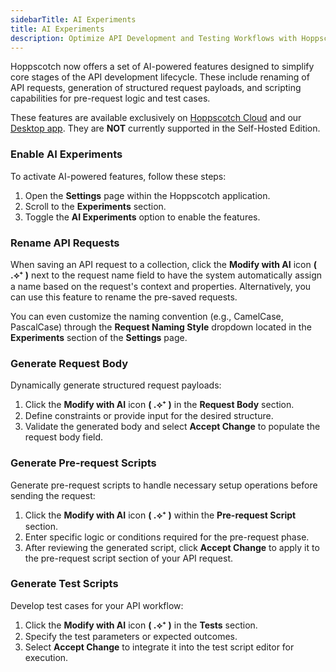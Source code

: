 ```yaml
---
sidebarTitle: AI Experiments
title: AI Experiments
description: Optimize API Development and Testing Workflows with Hoppscotch using AI.
---
```


Hoppscotch now offers a set of AI-powered features designed to simplify core stages of the API development lifecycle. These include renaming of API requests, generation of structured request payloads, and scripting capabilities for pre-request logic and test cases.

<Note> These features are available exclusively on [Hoppscotch Cloud](https://hoppscotch.io) and our [Desktop app](https://hoppscotch.com/download). They are **NOT** currently supported in the Self-Hosted Edition. </Note>

### Enable AI Experiments

To activate AI-powered features, follow these steps:

1. Open the **Settings** page within the Hoppscotch application.
2. Scroll to the **Experiments** section.
3. Toggle the **AI Experiments** option to enable the features.

### Rename API Requests

When saving an API request to a collection, click the **Modify with AI** icon **( .⟡⁺ )** next to the request name field to have the system automatically assign a name based on the request's context and properties. Alternatively, you can use this feature to rename the pre-saved requests.

You can even customize the naming convention (e.g., CamelCase, PascalCase) through the **Request Naming Style** dropdown located in the **Experiments** section of the **Settings** page.

### Generate Request Body

Dynamically generate structured request payloads:

1. Click the **Modify with AI** icon **( .⟡⁺ )** in the **Request Body** section.
2. Define constraints or provide input for the desired structure.
3. Validate the generated body and select **Accept Change** to populate the request body field.

### Generate Pre-request Scripts

Generate pre-request scripts to handle necessary setup operations before sending the request:

1. Click the **Modify with AI** icon **( .⟡⁺ )** within the **Pre-request Script** section.
2. Enter specific logic or conditions required for the pre-request phase.
3. After reviewing the generated script, click **Accept Change** to apply it to the pre-request script section of your API request.

### Generate Test Scripts

Develop test cases for your API workflow:

1. Click the **Modify with AI** icon **( .⟡⁺ )** in the **Tests** section.
2. Specify the test parameters or expected outcomes.
3. Select **Accept Change** to integrate it into the test script editor for execution.